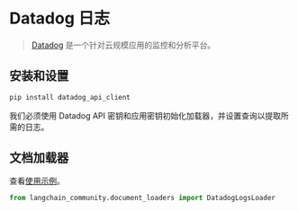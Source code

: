 # Datadog 日志

>[Datadog](https://www.datadoghq.com/) 是一个针对云规模应用的监控和分析平台。

## 安装和设置

```bash
pip install datadog_api_client
```

我们必须使用 Datadog API 密钥和应用密钥初始化加载器，并设置查询以提取所需的日志。

## 文档加载器

查看[使用示例](/docs/integrations/document_loaders/datadog_logs)。

```python
from langchain_community.document_loaders import DatadogLogsLoader
```